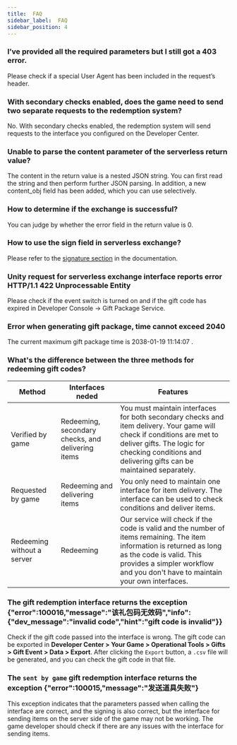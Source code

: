 ```yaml
---
title:  FAQ
sidebar_label:  FAQ
sidebar_position: 4
---
```


###  I’ve provided all the required parameters but I still got a 403 error.

Please check if a special User Agent has been included in the request’s header.

###  With secondary checks enabled, does the game need to send two separate requests to the redemption system?

No. With secondary checks enabled, the redemption system will send requests to the interface you configured on the Developer Center.

### Unable to parse the content parameter of the serverless return value?

The content in the return value is a nested JSON string. You can first read the string and then perform further JSON parsing. In addition, a new content_obj field has been added, which you can use selectively.

### How to determine if the exchange is successful?

You can judge by whether the error field in the return value is 0.

### How to use the sign field in serverless exchange?

Please refer to the [signature section](/v3/sdk/tds-gift/guide/#signature) in the documentation.

### Unity request for serverless exchange interface reports error HTTP/1.1 422 Unprocessable Entity

Please check if the event switch is turned on and if the gift code has expired in Developer Console -> Gift Package Service.

### Error when generating gift package, time cannot exceed 2040

The current maximum gift package time is 2038-01-19 11:14:07 .

### What's the difference between the three methods for redeeming gift codes?

| Method  |   Interfaces neded    |     Features    |
| --------------- | ------------- |------------- |
| Verified by game        |   Redeeming, secondary checks, and delivering items    |   You must maintain interfaces for both secondary checks and item delivery. Your game will check if conditions are met to deliver gifts. The logic for checking conditions and delivering gifts can be maintained separately.        |
| Requested by game        |   Redeeming and delivering items                |   You only need to maintain one interface for item delivery. The interface can be used to check conditions and deliver items.       |
| Redeeming without a server      |   Redeeming                            |   Our service will check if the code is valid and the number of items remaining. The item information is returned as long as the code is valid. This provides a simpler workflow and you don't have to maintain your own interfaces.       |

### The gift redemption interface returns the exception {"error":100016,"message":"该礼包码无效码","info":{"dev_message":"invalid code","hint":"gift code is invalid"}}

Check if the gift code passed into the interface is wrong. The gift code can be exported in **Developer Center > Your Game > Operational Tools > Gifts > Gift Event > Data > Export**. After clicking the `Export` button, a `.csv` file will be generated, and you can check the gift code in that file.

### The `sent by game` gift redemption interface returns the exception {"error":100015,"message":"发送道具失败"}

This exception indicates that the parameters passed when calling the interface are correct, and the signing is also correct, but the interface for sending items on the server side of the game may not be working. The game developer should check if there are any issues with the interface for sending items.